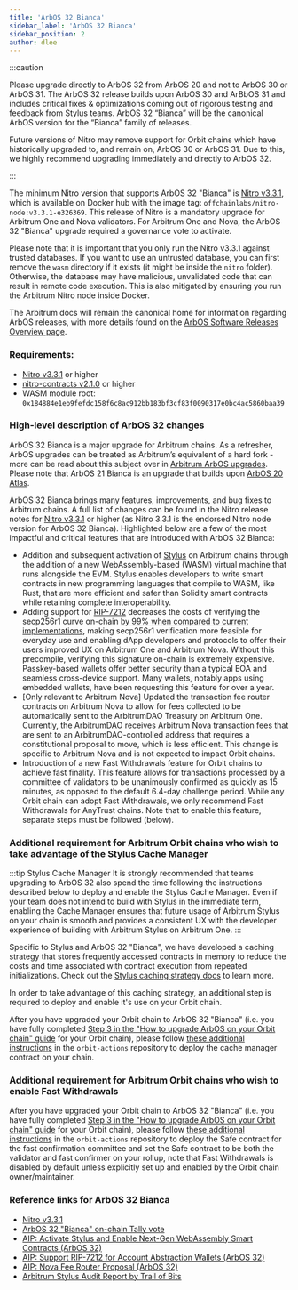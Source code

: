 ```yaml
---
title: 'ArbOS 32 Bianca'
sidebar_label: 'ArbOS 32 Bianca'
sidebar_position: 2
author: dlee
---
```


:::caution

Please upgrade directly to ArbOS 32 from ArbOS 20 and not to ArbOS 30 or ArbOS 31. The ArbOS 32 release builds upon ArbOS 30 and ArBbOS 31 and includes critical fixes & optimizations coming out of rigorous testing and feedback from Stylus teams. ArbOS 32 “Bianca” will be the canonical ArbOS version for the “Bianca” family of releases.

Future versions of Nitro may remove support for Orbit chains which have historically upgraded to, and remain on, ArbOS 30 or ArbOS 31. Due to this, we highly recommend upgrading immediately and directly to ArbOS 32.

:::

The minimum Nitro version that supports ArbOS 32 "Bianca" is [Nitro v3.3.1](https://github.com/OffchainLabs/nitro/releases/tag/v3.3.1), which is available on Docker hub with the image tag: `offchainlabs/nitro-node:v3.3.1-e326369`. This release of Nitro is a mandatory upgrade for Arbitrum One and Nova validators. For Arbitrum One and Nova, the ArbOS 32 "Bianca" upgrade required a governance vote to activate.

Please note that it is important that you only run the Nitro v3.3.1 against trusted databases. If you want to use an untrusted database, you can first remove the `wasm` directory if it exists (it might be inside the `nitro` folder). Otherwise, the database may have malicious, unvalidated code that can result in remote code execution. This is also mitigated by ensuring you run the Arbitrum Nitro node inside Docker.

The Arbitrum docs will remain the canonical home for information regarding ArbOS releases, with more details found on the [ArbOS Software Releases Overview page](./01-overview.mdx).

### Requirements:

- [Nitro v3.3.1](https://github.com/OffchainLabs/nitro/releases/tag/v3.3.1) or higher
- [nitro-contracts v2.1.0](https://github.com/OffchainLabs/nitro-contracts/releases/tag/v2.1.0) or higher
- WASM module root: `0x184884e1eb9fefdc158f6c8ac912bb183bf3cf83f0090317e0bc4ac5860baa39`

### High-level description of ArbOS 32 changes

ArbOS 32 Bianca is a major upgrade for Arbitrum chains. As a refresher, ArbOS upgrades can be treated as Arbitrum’s equivalent of a hard fork - more can be read about this subject over in [Arbitrum ArbOS upgrades](https://forum.arbitrum.foundation/t/arbitrum-arbos-upgrades/19695). Please note that ArbOS 21 Bianca is an upgrade that builds upon [ArbOS 20 Atlas](./arbos20.mdx).

ArbOS 32 Bianca brings many features, improvements, and bug fixes to Arbitrum chains. A full list of changes can be found in the Nitro release notes for [Nitro v3.3.1](https://github.com/OffchainLabs/nitro/releases/tag/v3.3.1) or higher (as Nitro 3.3.1 is the endorsed Nitro node version for ArbOS 32 Bianca). Highlighted below are a few of the most impactful and critical features that are introduced with ArbOS 32 Bianca:

- Addition and subsequent activation of [Stylus](../../stylus/gentle-introduction.mdx) on Arbitrum chains through the addition of a new WebAssembly-based (WASM) virtual machine that runs alongside the EVM. Stylus enables developers to write smart contracts in new programming languages that compile to WASM, like Rust, that are more efficient and safer than Solidity smart contracts while retaining complete interoperability.
- Adding support for [RIP-7212](https://github.com/ethereum/RIPs/blob/master/RIPS/rip-7212.md) decreases the costs of verifying the secp256r1 curve on-chain [by 99% when compared to current implementations](https://www.alchemy.com/blog/what-is-rip-7212), making secp256r1 verification more feasible for everyday use and enabling dApp developers and protocols to offer their users improved UX on Arbitrum One and Arbitrum Nova. Without this precompile, verifying this signature on-chain is extremely expensive. Passkey-based wallets offer better security than a typical EOA and seamless cross-device support. Many wallets, notably apps using embedded wallets, have been requesting this feature for over a year.
- [Only relevant to Arbitrum Nova] Updated the transaction fee router contracts on Arbitrum Nova to allow for fees collected to be automatically sent to the ArbitrumDAO Treasury on Arbitrum One. Currently, the ArbitrumDAO receives Arbitrum Nova transaction fees that are sent to an ArbitrumDAO-controlled address that requires a constitutional proposal to move, which is less efficient. This change is specific to Arbitrum Nova and is not expected to impact Orbit chains.
- Introduction of a new Fast Withdrawals feature for Orbit chains to achieve fast finality. This feature allows for transactions processed by a committee of validators to be unanimously confirmed as quickly as 15 minutes, as opposed to the default 6.4-day challenge period. While any Orbit chain can adopt Fast Withdrawals, we only recommend Fast Withdrawals for AnyTrust chains. Note that to enable this feature, separate steps must be followed (below).

### Additional requirement for Arbitrum Orbit chains who wish to take advantage of the Stylus Cache Manager

:::tip Stylus Cache Manager
It is strongly recommended that teams upgrading to ArbOS 32 also spend the time following the instructions described below to deploy and enable the Stylus Cache Manager. Even if your team does not intend to build with Stylus in the immediate term, enabling the Cache Manager ensures that future usage of Arbitrum Stylus on your chain is smooth and provides a consistent UX with the developer experience of building with Arbitrum Stylus on Arbitrum One.
:::

Specific to Stylus and ArbOS 32 "Bianca", we have developed a caching strategy that stores frequently accessed contracts in memory to reduce the costs and time associated with contract execution from repeated initializations. Check out the [Stylus caching strategy docs](../../stylus/how-tos/caching-contracts.mdx) to learn more.

In order to take advantage of this caching strategy, an additional step is required to deploy and enable it's use on your Orbit chain.

After you have upgraded your Orbit chain to ArbOS 32 "Bianca" (i.e. you have fully completed [Step 3 in the "How to upgrade ArbOS on your Orbit chain" guide](/launch-orbit-chain/02-configure-your-chain/common-configurations/arbos-upgrade.md#step-3-schedule-the-arbos-version-upgrade) for your Orbit chain), please follow [these additional instructions](https://github.com/OffchainLabs/orbit-actions/tree/main/scripts/foundry/stylus/setCacheManager) in the `orbit-actions` repository to deploy the cache manager contract on your chain.

### Additional requirement for Arbitrum Orbit chains who wish to enable Fast Withdrawals

After you have upgraded your Orbit chain to ArbOS 32 "Bianca" (i.e. you have fully completed [Step 3 in the "How to upgrade ArbOS on your Orbit chain" guide](/launch-orbit-chain/02-configure-your-chain/common-configurations/arbos-upgrade.md#step-3-schedule-the-arbos-version-upgrade) for your Orbit chain), please follow [these additional instructions](https://github.com/OffchainLabs/orbit-actions/tree/main/scripts/foundry/fast-confirm) in the `orbit-actions` repository to deploy the Safe contract for the fast confirmation committee and set the Safe contract to be both the validator and fast confirmer on your rollup, note that Fast Withdrawals is disabled by default unless explicitly set up and enabled by the Orbit chain owner/maintainer.

### Reference links for ArbOS 32 Bianca

- [Nitro v3.3.1](https://github.com/OffchainLabs/nitro/releases/tag/v3.3.1)
- [ArbOS 32 "Bianca" on-chain Tally vote](https://www.tally.xyz/gov/arbitrum/proposal/108288822474129076868455956066667369439381709547570289793612729242368710728616)
- [AIP: Activate Stylus and Enable Next-Gen WebAssembly Smart Contracts (ArbOS 32)](https://forum.arbitrum.foundation/t/aip-activate-stylus-and-enable-next-gen-webassembly-smart-contracts-arbos-30/22970)
- [AIP: Support RIP-7212 for Account Abstraction Wallets (ArbOS 32)](https://forum.arbitrum.foundation/t/aip-support-rip-7212-for-account-abstraction-wallets-arbos-30/23298)
- [AIP: Nova Fee Router Proposal (ArbOS 32)](https://forum.arbitrum.foundation/t/aip-nova-fee-router-proposal-arbos-30/23310)
- [Arbitrum Stylus Audit Report by Trail of Bits](../../audit-reports.mdx)
